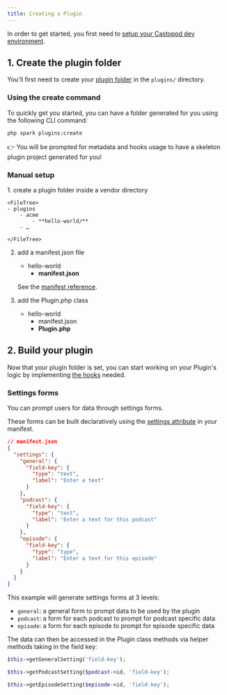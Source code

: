 ```yaml
---
title: Creating a Plugin
---
```



In order to get started, you first need to
[setup your Castopod dev environment](https://code.castopod.org/adaures/castopod/-/blob/develop/CONTRIBUTING-DEV.md).

## 1. Create the plugin folder

You'll first need to create your [plugin folder](./#plugin-folder-structure) in
the `plugins/` directory.

### Using the create command <Badge text="Recommended" size="small" />

To quickly get you started, you can have a folder generated for you using the
following CLI command:

```sh
php spark plugins:create
```

👉 You will be prompted for metadata and hooks usage to have a skeleton plugin
project generated for you!

### Manual setup

<Steps>
1. create a plugin folder inside a vendor directory

    <FileTree>
    - plugins
        - acme
            - **hello-world/**
        - …

    </FileTree>

2. add a manifest.json file

   <FileTree>

   - hello-world
     - **manifest.json**

   </FileTree>

   See the [manifest reference](./manifest).

3. add the Plugin.php class

   <FileTree>

   - hello-world
     - manifest.json
     - **Plugin.php**

   </FileTree>

</Steps>

## 2. Build your plugin

Now that your plugin folder is set, you can start working on your Plugin's logic
by implementing [the hooks](./hooks) needed.

### Settings forms

You can prompt users for data through settings forms.

These forms can be built declaratively using the
[settings attribute](./manifest#settings) in your manifest.

```json
// manifest.json
{
  "settings": {
    "general": {
      "field-key": {
        "type": "text",
        "label": "Enter a text"
      }
    },
    "podcast": {
      "field-key": {
        "type": "text",
        "label": "Enter a text for this podcast"
      }
    },
    "episode": {
      "field-key": {
        "type": "type",
        "label": "Enter a text for this episode"
      }
    }
  }
}
```

This example will generate settings forms at 3 levels:

- `general`: a general form to prompt data to be used by the plugin
- `podcast`: a form for each podcast to prompt for podcast specific data
- `episode`: a form for each episode to prompt for episode specific data

The data can then be accessed in the Plugin class methods via helper methods
taking in the field key:

```php
$this->getGeneralSetting('field-key');

$this->getPodcastSetting($podcast->id, 'field-key');

$this->getEpisodeSetting($episode->id, 'field-key');
```
